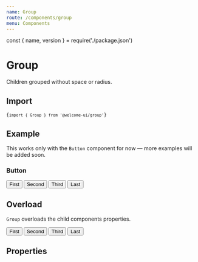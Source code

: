 ```yaml
---
name: Group
route: /components/group
menu: Components
---
```


const { name, version } = require('./package.json')

# Group

<TagVersion version={version} name={name} />

Children grouped without space or radius.

## Import

<Code>{`import { Group } from '@welcome-ui/group'`}</Code>

## Example

This works only with the `Button` component for now — more examples will be added soon.

### Button

<Playground>
  <Group>
    <Button>First</Button>
    <Button>Second</Button>
    <Button>Third</Button>
    <Button>Last</Button>
  </Group>
</Playground>

## Overload

`Group` overloads the child components properties.

<Playground>
  <Group variant="tertiary" size="xs">
    <Button>First</Button>
    <Button variant="secondary">Second</Button>
    <Button variant="tertiary">Third</Button>
    <Button variant="tertiary">Last</Button>
  </Group>
</Playground>

## Properties

<Props of={Group} />
